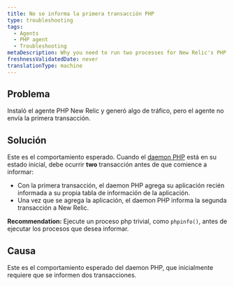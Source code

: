 ```yaml
---
title: No se informa la primera transacción PHP
type: troubleshooting
tags:
  - Agents
  - PHP agent
  - Troubleshooting
metaDescription: Why you need to run two processes for New Relic's PHP agent to start reporting after initial installation.
freshnessValidatedDate: never
translationType: machine
---
```


## Problema

Instaló el agente PHP New Relic y generó algo de tráfico, pero el agente no envía la primera transacción.

## Solución

Este es el comportamiento esperado. Cuando el [daemon PHP](/docs/agents/php-agent/getting-started/new-relic-daemon-processes) está en su estado inicial, debe ocurrir <DNT>**two**</DNT> transacción antes de que comience a informar:

* Con la primera transacción, el daemon PHP agrega su aplicación recién informada a su propia tabla de información de la aplicación.
* Una vez que se agrega la aplicación, el daemon PHP informa la segunda transacción a New Relic.

<DNT>**Recommendation:**</DNT> Ejecute un proceso php trivial, como `phpinfo()`, antes de ejecutar los procesos que desea informar.

## Causa

Este es el comportamiento esperado del daemon PHP, que inicialmente requiere que se informen dos transacciones.
